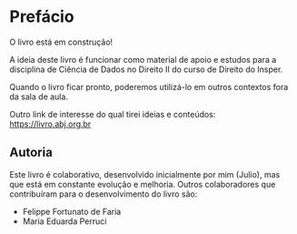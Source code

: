# Prefácio {.unnumbered}

::: {.callout-warning}

O livro está em construção!

:::

A ideia deste livro é funcionar como material de apoio e estudos para a disciplina de Ciência de Dados no Direito II do curso de Direito do Insper.

Quando o livro ficar pronto, poderemos utilizá-lo em outros contextos fora da sala de aula.

Outro link de interesse do qual tirei ideias e conteúdos: <https://livro.abj.org.br>

## Autoria

Este livro é colaborativo, desenvolvido inicialmente por mim (Julio), mas que está em constante evolução e melhoria. Outros colaboradores que contribuíram para o desenvolvimento do livro são:

- Felippe Fortunato de Faria
- Maria Eduarda Perruci